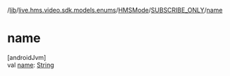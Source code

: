 /[lib](/api-reference/android/v2/home/content)/[live.hms.video.sdk.models.enums](../../index)/[HMSMode](../index)/[SUBSCRIBE_ONLY](index)/[name](name)

# name

[androidJvm]\
val [name](name): [String](https://kotlinlang.org/api/latest/jvm/stdlib/kotlin/-string/index.html)
